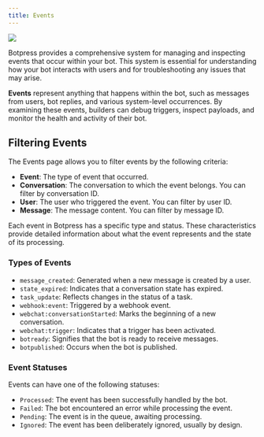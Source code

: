 ```yaml
---
title: Events
---
```



<img src="./events.png" />

Botpress provides a comprehensive system for managing and inspecting events that occur within your bot. This system is essential for understanding how your bot interacts with users and for troubleshooting any issues that may arise.

**Events** represent anything that happens within the bot, such as messages from users, bot replies, and various system-level occurrences. By examining these events, builders can debug triggers, inspect payloads, and monitor the health and activity of their bot.

## Filtering Events

The Events page allows you to filter events by the following criteria:

* **Event**: The type of event that occurred.
* **Conversation**: The conversation to which the event belongs. You can filter by conversation ID.
* **User**: The user who triggered the event. You can filter by user ID.
* **Message**: The message content. You can filter by message ID.

Each event in Botpress has a specific type and status. These characteristics provide detailed information about what the event represents and the state of its processing.

### Types of Events

* `message_created`: Generated when a new message is created by a user.
* `state_expired`: Indicates that a conversation state has expired.
* `task_update`: Reflects changes in the status of a task.
* `webhook:event`: Triggered by a webhook event.
* `webchat:conversationStarted`: Marks the beginning of a new conversation.
* `webchat:trigger`: Indicates that a trigger has been activated.
* `botready`: Signifies that the bot is ready to receive messages.
* `botpublished`: Occurs when the bot is published.

### Event Statuses

Events can have one of the following statuses:

* `Processed`: The event has been successfully handled by the bot.
* `Failed`: The bot encountered an error while processing the event.
* `Pending`: The event is in the queue, awaiting processing.
* `Ignored`: The event has been deliberately ignored, usually by design.
